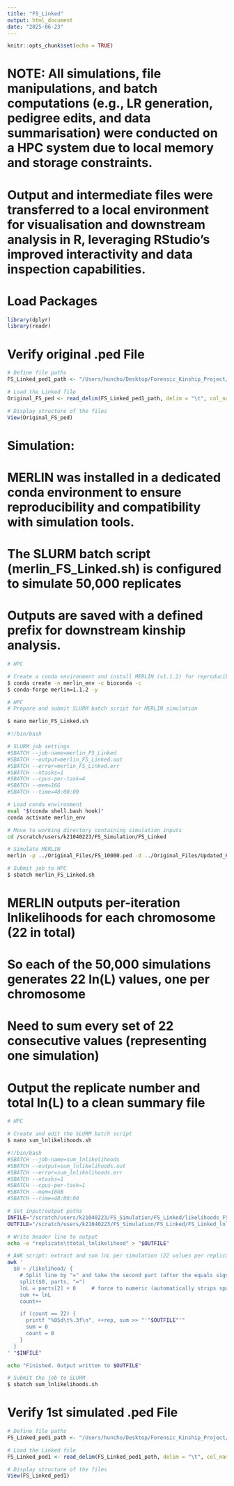 ```yaml
---
title: "FS_Linked"
output: html_document
date: "2025-06-23"
---
```


```r
knitr::opts_chunk$set(echo = TRUE)
```

# NOTE: All simulations, file manipulations, and batch computations (e.g., LR generation, pedigree edits, and data summarisation) were conducted on a HPC system due to local memory and storage constraints.
# Output and intermediate files were transferred to a local environment for visualisation and downstream analysis in R, leveraging RStudio’s improved interactivity and data inspection capabilities.

# Load Packages

```r
library(dplyr)
library(readr)
```

# Verify original .ped File

```r
# Define file paths
FS_Linked_ped1_path <- "/Users/huncho/Desktop/Forensic_Kinship_Project/10,000_SNPs/FS_Simulation/Input_Files/FS_10000.ped"

# Load the Linked file
Original_FS_ped <- read_delim(FS_Linked_ped1_path, delim = "\t", col_names = FALSE)

# Display structure of the files
View(Original_FS_ped)
```

# Simulation:
# MERLIN was installed in a dedicated conda environment to ensure reproducibility and compatibility with simulation tools.
# The SLURM batch script (merlin_FS_Linked.sh) is configured to simulate 50,000 replicates 
# Outputs are saved with a defined prefix for downstream kinship analysis.

```bash
# HPC

# Create a conda environment and install MERLIN (v1.1.2) for reproducible execution
$ conda create -n merlin_env -c bioconda -c 
$ conda-forge merlin=1.1.2 -y
```

```bash
# HPC
# Prepare and submit SLURM batch script for MERLIN simulation

$ nano merlin_FS_Linked.sh

#!/bin/bash

# SLURM job settings
#SBATCH --job-name=merlin_FS_Linked
#SBATCH --output=merlin_FS_Linked.out
#SBATCH --error=merlin_FS_Linked.err
#SBATCH --ntasks=1
#SBATCH --cpus-per-task=4
#SBATCH --mem=16G
#SBATCH --time=48:00:00

# Load conda environment
eval "$(conda shell.bash hook)"
conda activate merlin_env

# Move to working directory containing simulation inputs
cd /scratch/users/k21040223/FS_Simulation/FS_Linked

# Simulate MERLIN
merlin -p ../Original_Files/FS_10000.ped -d ../Original_Files/Updated_Kintelligence.dat -m ../Original_Files/Updated_Kintelligence_Map_noX.map -f ../Original_Files/Kintelligence_British_10000.freq -r 3898 --simulate --reruns 50000 --likelihood --information --markerNames --quiet --save --prefix FS_Linked/FS_Linked > likelihoods_FS_Linked_summary.txt

# Submit job to HPC
$ sbatch merlin_FS_Linked.sh
```

# MERLIN outputs per-iteration lnlikelihoods for each chromosome (22 in total)
# So each of the 50,000 simulations generates 22 ln(L) values, one per chromosome
# Need to sum every set of 22 consecutive values (representing one simulation)
# Output the replicate number and total ln(L) to a clean summary file

```bash
# HPC

# Create and edit the SLURM batch script
$ nano sum_lnlikelihoods.sh

#!/bin/bash
#SBATCH --job-name=sum_lnlikelihoods
#SBATCH --output=sum_lnlikelihoods.out
#SBATCH --error=sum_lnlikelihoods.err
#SBATCH --ntasks=1
#SBATCH --cpus-per-task=1
#SBATCH --mem=16GB
#SBATCH --time=48:00:00

# Set input/output paths
INFILE="/scratch/users/k21040223/FS_Simulation/FS_Linked/likelihoods_FS_Linked_summary.txt"
OUTFILE="/scratch/users/k21040223/FS_Simulation/FS_Linked/FS_Linked_lnlikelihoods.txt"

# Write header line to output
echo -e "replicate\ttotal_lnlikelihood" > "$OUTFILE"

# AWK script: extract and sum lnL per simulation (22 values per replicate)
awk '
  $0 ~ /likelihood/ {
    # Split line by "=" and take the second part (after the equals sign)
    split($0, parts, "=")
    lnL = parts[2] + 0     # force to numeric (automatically strips spaces, text)
    sum += lnL
    count++

    if (count == 22) {
      printf "%05d\t%.3f\n", ++rep, sum >> "'"$OUTFILE"'"
      sum = 0
      count = 0
    }
  }
' "$INFILE"

echo "Finished. Output written to $OUTFILE"

# Submit the job to SLURM
$ sbatch sum_lnlikelihoods.sh
```

# Verify 1st simulated .ped File

```r
# Define file paths
FS_Linked_ped1_path <- "/Users/huncho/Desktop/Forensic_Kinship_Project/10,000_SNPs/FS_Simulation/FS_Linked/merlin-00003898-00001-replicate.ped"

# Load the Linked file
FS_Linked_ped1 <- read_delim(FS_Linked_ped1_path, delim = "\t", col_names = FALSE)

# Display structure of the files
View(FS_Linked_ped1)
```